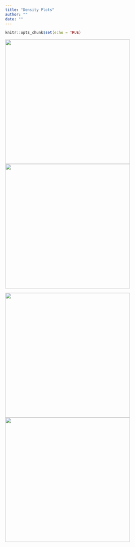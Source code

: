 ```yaml
---
title: "Density Plots"
author: ""
date: ""
---
```


```r
knitr::opts_chunk$set(echo = TRUE)
```

[<img src="./figure/DensityPlots/DensityPlotAverage-1.png" width="400"/>](./DensityPlotAverage.html) [<img src="./figure/DensityPlots/DensityCDF-1.png" width="400"/>](./DensityCDF.html) 

[<img src="./figure/DensityPlots/DensityRidgeline-1.png" width="400"/>](./DensityRidgeline.html) [<img src="./figure/DensityPlots/DensityRidgelineRounds-1.png" width="400"/>](./DensityRidgelineRounds.html) 
